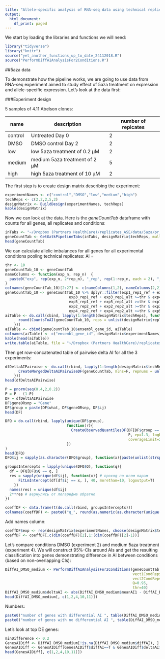 ```yaml
---
title: "Allele-specific analysis of RNA-seq data using technical replicates"
output:
  html_document:
    df_print: paged
---
```


We start by loading the libraries and functions we will need:

```r
library("tidyverse")
library("knitr")
source("yet_another_functions_up_to_date_24112018.R")
source("PerformDiffAIAnalysisFor2Conditions.R")
```

##5aza data

To demonstrate how the pipeline works, we are going to use data from RNA-seq experiment aimed to study effect of 5aza treatment on expression and allele-specific expression. Let's look at the data first:

###Experiment design

5 samples of 4.11 Abelson clones:

name     | description  | number of repicates
------------- | ------------- | -------------
control  | Untreated Day 0  | 2
DMSO  | DMSO control Day 2  | 2
low  | low 5aza treatment of 0.2 µM  | 2
medium | medium 5aza treatment of 2 µM  | 5
high  | high 5aza treatment of 10 µM  | 2

The first step is to create design matrix describing the experiment:

```r
experimentNames <- c("control","DMSO","low","medium","high")
techReps <- c(2,2,2,5,2)
designMatrix <- BuildDesign(experimentNames, techReps)
kable(designMatrix)
```

Now we can look at the data. Here is the *geneCountTab* dataframe with counts for all genes, all replicates and conditions:

```r
inTabs <- "~/Dropbox (Partners HealthCare)/replicates_ASE/data/5aza/pr_20180714_ISEKI_processed_gene_extended2.txt"
geneCountTab <- GetGatkPipelineTabs(inTabs, designMatrix$techReps, multiple = F)
head(geneCountTab)
```

We can calculate allelic imbalances for all genes for all experimental conditions pooling technical replicates:
AI = \frac{maternal counts}{maternal counts + paternal counts}

```r
thr <- 10
geneCountTab_10 <- geneCountTab
nameColumns <- function(exp_n, rep_n)  {
  paste0("exp", rep(exp_n, 2*rep_n), "_rep", rep(1:rep_n, each = 2), "_", rep(c("ref", "alt"), rep_n))
}
colnames(geneCountTab_10)[2:27] <- c(nameColumns(1,2), nameColumns(2,2), nameColumns(3,2), nameColumns(4,5), nameColumns(5,2))
geneCountTab_10 <- geneCountTab_10 %>% dplyr::filter(exp1_rep1_ref + exp1_rep1_alt >=thr & exp2_rep1_ref + exp2_rep1_alt >=thr & 
                             exp3_rep1_ref + exp3_rep1_alt >=thr & exp4_rep1_ref + exp4_rep1_alt >=thr & 
                             exp5_rep1_ref + exp5_rep1_alt >=thr & exp1_rep2_ref + exp1_rep2_alt >=thr & 
                             exp2_rep2_ref + exp2_rep2_alt >=thr & exp3_rep2_ref + exp3_rep2_alt >=thr & 
                             exp4_rep2_ref + exp4_rep2_alt >=thr & exp5_rep2_ref + exp5_rep2_alt >=thr)
aiTable <- do.call(cbind, lapply(1:length(designMatrix$techReps), function(x){
      round(CountsToAI(geneCountTab_10, reps = unlist(designMatrix$replicateNums[x])),3)
    }))
aiTable <- cbind(geneCountTab_10$ensembl_gene_id, aiTable)
colnames(aiTable) <- c("ensembl_gene_id", designMatrix$experimentNames)
kable(head(aiTable))
write.table(aiTable, file = "~/Dropbox (Partners HealthCare)/replicates_ASE/data/5aza/ai_full.txt", row.names = F, quote = F, sep="\t")
```


Then get row-concatenated table of pairwise delta AI for all the 3 experiments:

```r
dfDeltaAIPairwise <- do.call(rbind, lapply(1:length(designMatrix$techReps), function(x){
      CreateMergedDeltaAIPairwiseDF(geneCountTab, mlns=F, repnums = unlist(designMatrix$replicateNums[x]), what=designMatrix$experimentNames[x], thr=10)
    }))
head(dfDeltaAIPairwise)
```



```r
P = pnorm(seq(0.4,2,0.2))
P = P - (1-P) 
DF = dfDeltaAIPairwise
DF$geneORsnp = "Gene" 
DF$group = paste(DF$what, DF$geneORsnp, DF$ij)
head(DF)

DFQ = do.call(rbind, lapply(unique(DF$group), 
                            function(r){
                              CreateObservedQuantilesDF(DF[DF$group == r, ], 
                                                        P, ep=1.3, logbase=T, 
                                                        coverageLimit=2000, group=r)
                            })
) 
head(DFQ)
DFQ$ij = sapply(as.character(DFQ$group), function(x){paste(unlist(strsplit(x, ' '))[3:5], collapse = ' ')})
```


```r
groupsIntercepts = lapply(unique(DFQ$Q), function(q){
  df = DFQ[DFQ$Q == q, ]
  res = sapply(unique(df$ij), function(x){ # проход по всем парам
      FitLmIntercept(df[df$ij == x, ], 40, morethan=10, logoutput=T)
    })
  names(res) = unique(df$ij)
  2**res # вернулись от логарифма обратно
})

coeffDF <- data.frame(t(do.call(rbind, groupsIntercepts)))
colnames(coeffDF) <- paste0("q_", round(as.numeric(as.character(unique(DFQ$Q))),3))
```

Add names column:

```r
coeffDF$exp <- rep(designMatrix$experimentNames, choose(designMatrix$techReps, 2))
coeffDF <- coeffDF[,c(dim(coeffDF)[2],1:(dim(coeffDF)[2]-1))]
```


Let's compare conditions DMSO (experiment 2) and medium 5aza treatment (experiment 4). We will construct 95%-CIs around AIs and get the resulting classification into genes demonstrating difference in AI between conditions (based on non-overlapping CIs):

```r
DiffAI_DMSO_medium <- PerformDiffAIAnalysisFor2Conditions(geneCountTab, 
                                                          vect1CondReps = unlist(designMatrix$replicateNums[2]), 
                                                          vect2CondReps = unlist(designMatrix$replicateNums[4]), 
                                                          Q=0.95,
                                                          thr=40)
DiffAI_DMSO_medium$deltaAI <- abs(DiffAI_DMSO_medium$meanAI1 - DiffAI_DMSO_medium$meanAI2)
head(DiffAI_DMSO_medium[, c(1,2,4,10,11)])
```

Numbers:
```r
paste0("number of genes with differential AI ", table(DiffAI_DMSO_medium$diffAI)[2])
paste0("number of genes with no differential AI ", table(DiffAI_DMSO_medium$diffAI)[1])
```

Let's look at top DE genes:
```r
minDifference <- 0.2
GenesAIDiff <- DiffAI_DMSO_medium[!is.na(DiffAI_DMSO_medium$diffAI), ]
GenesAIDiff <- GenesAIDiff[GenesAIDiff$diffAI==T & GenesAIDiff$deltaAI>=minDifference, ]
head(GenesAIDiff[, c(1,2,4,10,11)])
```
